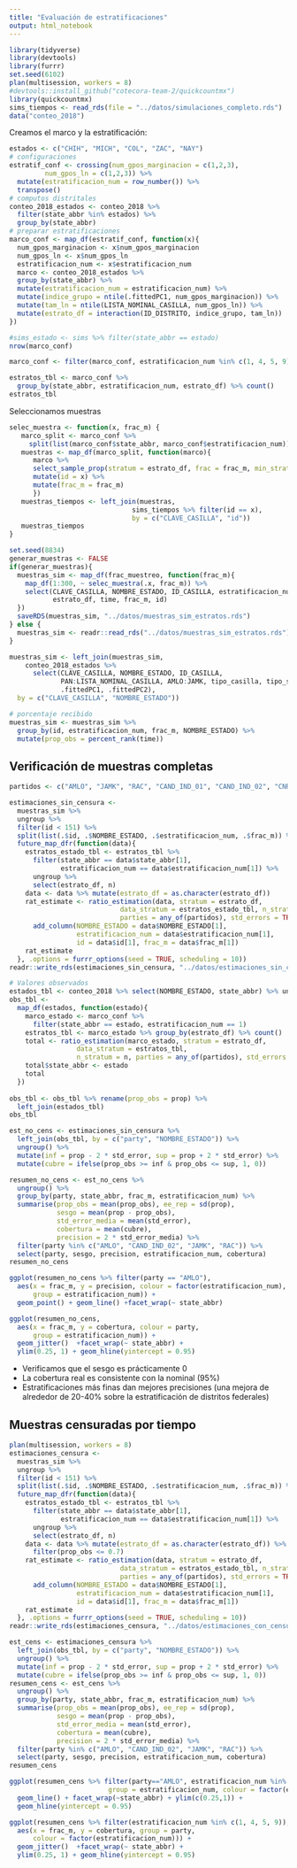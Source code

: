 ```yaml
---
title: "Evaluación de estratificaciones"
output: html_notebook
---
```


```r
library(tidyverse)
library(devtools)
library(furrr)
set.seed(6102)
plan(multisession, workers = 8)
#devtools::install_github("cotecora-team-2/quickcountmx")
library(quickcountmx)
sims_tiempos <- read_rds(file = "../datos/simulaciones_completo.rds")
data("conteo_2018")
```

Creamos el marco y la estratificación:

```r
estados <- c("CHIH", "MICH", "COL", "ZAC", "NAY")
# configuraciones
estratif_conf <- crossing(num_gpos_marginacion = c(1,2,3),
         num_gpos_ln = c(1,2,3)) %>% 
  mutate(estratificacion_num = row_number()) %>% 
  transpose()
# computos distritales
conteo_2018_estados <- conteo_2018 %>% 
  filter(state_abbr %in% estados) %>% 
  group_by(state_abbr)
# preparar estratificaciones
marco_conf <- map_df(estratif_conf, function(x){
  num_gpos_marginacion <- x$num_gpos_marginacion
  num_gpos_ln <- x$num_gpos_ln
  estratificacion_num <- x$estratificacion_num
  marco <- conteo_2018_estados %>% 
  group_by(state_abbr) %>%
  mutate(estratificacion_num = estratificacion_num) %>% 
  mutate(indice_grupo = ntile(.fittedPC1, num_gpos_marginacion)) %>%
  mutate(tam_ln = ntile(LISTA_NOMINAL_CASILLA, num_gpos_ln)) %>%
  mutate(estrato_df = interaction(ID_DISTRITO, indice_grupo, tam_ln))
})

#sims_estado <- sims %>% filter(state_abbr == estado)
nrow(marco_conf)
```
```r
marco_conf <- filter(marco_conf, estratificacion_num %in% c(1, 4, 5, 9))
```



```r
estratos_tbl <- marco_conf %>% 
  group_by(state_abbr, estratificacion_num, estrato_df) %>% count()
estratos_tbl
```

Seleccionamos muestras 

```r
selec_muestra <- function(x, frac_m) {
   marco_split <- marco_conf %>% 
     split(list(marco_conf$state_abbr, marco_conf$estratificacion_num)) 
   muestras <- map_df(marco_split, function(marco){ 
      marco %>% 
      select_sample_prop(stratum = estrato_df, frac = frac_m, min_stratum = 2) %>%
      mutate(id = x) %>% 
      mutate(frac_m = frac_m)
      })
   muestras_tiempos <- left_join(muestras, 
                               sims_tiempos %>% filter(id == x), 
                               by = c("CLAVE_CASILLA", "id"))
   muestras_tiempos
}
```


```r
set.seed(8834)
generar_muestras <- FALSE
if(generar_muestras){
  muestras_sim <- map_df(frac_muestreo, function(frac_m){
    map_df(1:300, ~ selec_muestra(.x, frac_m)) %>% 
    select(CLAVE_CASILLA, NOMBRE_ESTADO, ID_CASILLA, estratificacion_num, 
           estrato_df, time, frac_m, id)
  })
  saveRDS(muestras_sim, "../datos/muestras_sim_estratos.rds")
} else {
  muestras_sim <- readr::read_rds("../datos/muestras_sim_estratos.rds") 
}
```

```r
muestras_sim <- left_join(muestras_sim, 
    conteo_2018_estados %>% 
      select(CLAVE_CASILLA, NOMBRE_ESTADO, ID_CASILLA,
             PAN:LISTA_NOMINAL_CASILLA, AMLO:JAMK, tipo_casilla, tipo_seccion,
             .fittedPC1, .fittedPC2), 
  by = c("CLAVE_CASILLA", "NOMBRE_ESTADO"))
```


```r
# porcentaje recibido
muestras_sim <- muestras_sim %>%
  group_by(id, estratificacion_num, frac_m, NOMBRE_ESTADO) %>%
  mutate(prop_obs = percent_rank(time))
```

## Verificación de muestras completas

```r
partidos <- c("AMLO", "JAMK", "RAC", "CAND_IND_01", "CAND_IND_02", "CNR", "VN")

estimaciones_sin_censura <-
  muestras_sim %>%
  ungroup %>% 
  filter(id < 151) %>% 
  split(list(.$id, .$NOMBRE_ESTADO, .$estratificacion_num, .$frac_m)) %>%
  future_map_dfr(function(data){
    estratos_estado_tbl <- estratos_tbl %>%
      filter(state_abbr == data$state_abbr[1], 
             estratificacion_num == data$estratificacion_num[1]) %>% 
      ungroup %>% 
      select(estrato_df, n) 
    data <- data %>% mutate(estrato_df = as.character(estrato_df))
    rat_estimate <- ratio_estimation(data, stratum = estrato_df,
                            data_stratum = estratos_estado_tbl, n_stratum = n,
                            parties = any_of(partidos), std_errors = TRUE, B = 50) %>% 
      add_column(NOMBRE_ESTADO = data$NOMBRE_ESTADO[1],
                 estratificacion_num = data$estratificacion_num[1],
                 id = data$id[1], frac_m = data$frac_m[1]) 
    rat_estimate
  }, .options = furrr_options(seed = TRUE, scheduling = 10))
readr::write_rds(estimaciones_sin_censura, "../datos/estimaciones_sin_censura_2.rds")
```


```r
# Valores observados
estados_tbl <- conteo_2018 %>% select(NOMBRE_ESTADO, state_abbr) %>% unique
obs_tbl <-
  map_df(estados, function(estado){
    marco_estado <- marco_conf %>% 
      filter(state_abbr == estado, estratificacion_num == 1) 
    estratos_tbl <- marco_estado %>% group_by(estrato_df) %>% count()
    total <- ratio_estimation(marco_estado, stratum = estrato_df, 
                 data_stratum = estratos_tbl, 
                 n_stratum = n, parties = any_of(partidos), std_errors = FALSE)
    total$state_abbr <- estado
    total
  })
  
obs_tbl <- obs_tbl %>% rename(prop_obs = prop) %>% 
  left_join(estados_tbl)
obs_tbl
```

```r
est_no_cens <- estimaciones_sin_censura %>% 
  left_join(obs_tbl, by = c("party", "NOMBRE_ESTADO")) %>% 
  ungroup() %>% 
  mutate(inf = prop - 2 * std_error, sup = prop + 2 * std_error) %>% 
  mutate(cubre = ifelse(prop_obs >= inf & prop_obs <= sup, 1, 0))
```


```r
resumen_no_cens <- est_no_cens %>% 
  ungroup() %>% 
  group_by(party, state_abbr, frac_m, estratificacion_num) %>% 
  summarise(prop_obs = mean(prop_obs), ee_rep = sd(prop), 
            sesgo = mean(prop - prop_obs),
            std_error_media = mean(std_error),
            cobertura = mean(cubre), 
            precision = 2 * std_error_media) %>% 
  filter(party %in% c("AMLO", "CAND_IND_02", "JAMK", "RAC")) %>% 
  select(party, sesgo, precision, estratificacion_num, cobertura)
resumen_no_cens
```

```r
ggplot(resumen_no_cens %>% filter(party == "AMLO"), 
  aes(x = frac_m, y = precision, colour = factor(estratificacion_num),
      group = estratificacion_num)) +
  geom_point() + geom_line() +facet_wrap(~ state_abbr)
```
```r
ggplot(resumen_no_cens, 
  aes(x = frac_m, y = cobertura, colour = party,
      group = estratificacion_num)) +
  geom_jitter()  +facet_wrap(~ state_abbr) +
  ylim(0.25, 1) + geom_hline(yintercept = 0.95)
```


- Verificamos que el sesgo es prácticamente 0
- La cobertura real es consistente con la nominal (95%) 
- Estratificaciones más finas dan mejores precisiones (una mejora de alrededor de 20-40% sobre la estratificación de distritos federales)

## Muestras censuradas por tiempo


```r
plan(multisession, workers = 8)
estimaciones_censura <-
  muestras_sim %>%
  ungroup %>% 
  filter(id < 151) %>% 
  split(list(.$id, .$NOMBRE_ESTADO, .$estratificacion_num, .$frac_m)) %>%
  future_map_dfr(function(data){
    estratos_estado_tbl <- estratos_tbl %>%
      filter(state_abbr == data$state_abbr[1], 
             estratificacion_num == data$estratificacion_num[1]) %>% 
      ungroup %>% 
      select(estrato_df, n) 
    data <- data %>% mutate(estrato_df = as.character(estrato_df)) %>% 
      filter(prop_obs <= 0.7)
    rat_estimate <- ratio_estimation(data, stratum = estrato_df,
                            data_stratum = estratos_estado_tbl, n_stratum = n,
                            parties = any_of(partidos), std_errors = TRUE, B = 50) %>% 
      add_column(NOMBRE_ESTADO = data$NOMBRE_ESTADO[1],
                 estratificacion_num = data$estratificacion_num[1],
                 id = data$id[1], frac_m = data$frac_m[1]) 
    rat_estimate
  }, .options = furrr_options(seed = TRUE, scheduling = 10))
readr::write_rds(estimaciones_censura, "../datos/estimaciones_con_censura_2.rds")
```


```r
est_cens <- estimaciones_censura %>% 
  left_join(obs_tbl, by = c("party", "NOMBRE_ESTADO")) %>% 
  ungroup() %>% 
  mutate(inf = prop - 2 * std_error, sup = prop + 2 * std_error) %>% 
  mutate(cubre = ifelse(prop_obs >= inf & prop_obs <= sup, 1, 0))
resumen_cens <- est_cens %>% 
  ungroup() %>% 
  group_by(party, state_abbr, frac_m, estratificacion_num) %>% 
  summarise(prop_obs = mean(prop_obs), ee_rep = sd(prop), 
            sesgo = mean(prop - prop_obs),
            std_error_media = mean(std_error),
            cobertura = mean(cubre), 
            precision = 2 * std_error_media) %>% 
  filter(party %in% c("AMLO", "CAND_IND_02", "JAMK", "RAC")) %>% 
  select(party, sesgo, precision, estratificacion_num, cobertura)
resumen_cens
```

```r
ggplot(resumen_cens %>% filter(party=="AMLO", estratificacion_num %in% c(1,4,5,9)), aes(x = frac_m, y = cobertura, 
                         group = estratificacion_num, colour = factor(estratificacion_num))) +
  geom_line() + facet_wrap(~state_abbr) + ylim(c(0.25,1)) +
  geom_hline(yintercept = 0.95)
```


```r
ggplot(resumen_cens %>% filter(estratificacion_num %in% c(1, 4, 5, 9)), 
  aes(x = frac_m, y = cobertura, group = party,
      colour = factor(estratificacion_num))) +
  geom_jitter()  +facet_wrap(~ state_abbr) +
  ylim(0.25, 1) + geom_hline(yintercept = 0.95)
```

